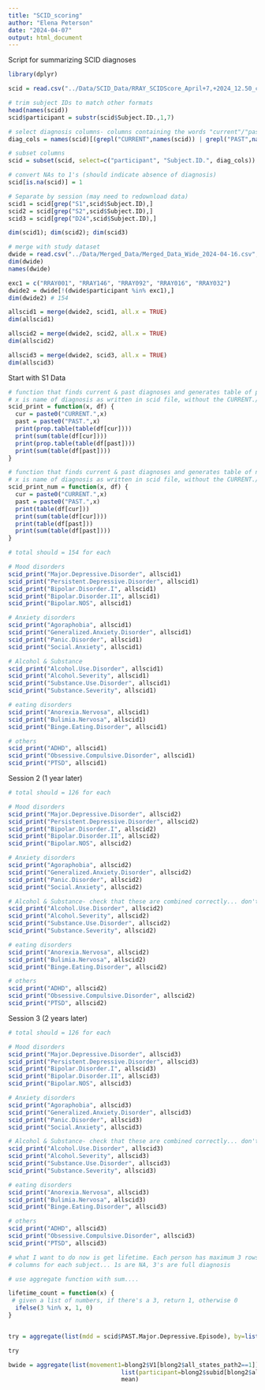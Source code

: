```yaml
---
title: "SCID_scoring"
author: "Elena Peterson"
date: "2024-04-07"
output: html_document
---
```


Script for summarizing SCID diagnoses

```r
library(dplyr)

```


```r
scid = read.csv("../Data/SCID_Data/RRAY_SCIDScore_April+7,+2024_12.50_char_forR_cleaned.csv",stringsAsFactors = FALSE, header = TRUE)

```


```r
# trim subject IDs to match other formats
head(names(scid))
scid$participant = substr(scid$Subject.ID.,1,7)

# select diagnosis columns- columns containing the words "current"/"past" and not containing "symptoms"
diag_cols = names(scid)[(grepl("CURRENT",names(scid)) | grepl("PAST",names(scid))) & !grepl("Symptoms",names(scid))]

# subset columns
scid = subset(scid, select=c("participant", "Subject.ID.", diag_cols))

# convert NAs to 1's (should indicate absence of diagnosis)
scid[is.na(scid)] = 1

# Separate by session (may need to redownload data)
scid1 = scid[grep("S1",scid$Subject.ID),]
scid2 = scid[grep("S2",scid$Subject.ID),]
scid3 = scid[grep("D24",scid$Subject.ID),]

dim(scid1); dim(scid2); dim(scid3)

```



```r
# merge with study dataset
dwide = read.csv("../Data/Merged_Data/Merged_Data_Wide_2024-04-16.csv",stringsAsFactors = FALSE, header = TRUE)
dim(dwide)
names(dwide)

exc1 = c("RRAY001", "RRAY146", "RRAY092", "RRAY016", "RRAY032")
dwide2 = dwide[!(dwide$participant %in% exc1),]
dim(dwide2) # 154

```


```r
allscid1 = merge(dwide2, scid1, all.x = TRUE)
dim(allscid1)

allscid2 = merge(dwide2, scid2, all.x = TRUE)
dim(allscid2)

allscid3 = merge(dwide2, scid3, all.x = TRUE)
dim(allscid3)
```

Start with S1 Data
```r

# function that finds current & past diagnoses and generates table of proportions
# x is name of diagnosis as written in scid file, without the CURRENT./PAST. prefix
scid_print = function(x, df) {
  cur = paste0("CURRENT.",x)
  past = paste0("PAST.",x)
  print(prop.table(table(df[cur])))
  print(sum(table(df[cur])))
  print(prop.table(table(df[past])))
  print(sum(table(df[past])))
}

# function that finds current & past diagnoses and generates table of number of subjects
# x is name of diagnosis as written in scid file, without the CURRENT./PAST. prefix
scid_print_num = function(x, df) {
  cur = paste0("CURRENT.",x)
  past = paste0("PAST.",x)
  print(table(df[cur]))
  print(sum(table(df[cur])))
  print(table(df[past]))
  print(sum(table(df[past])))
}

```


```r
# total should = 154 for each

# Mood disorders
scid_print("Major.Depressive.Disorder", allscid1)
scid_print("Persistent.Depressive.Disorder", allscid1)
scid_print("Bipolar.Disorder.I", allscid1)
scid_print("Bipolar.Disorder.II", allscid1)
scid_print("Bipolar.NOS", allscid1)

# Anxiety disorders
scid_print("Agoraphobia", allscid1) 
scid_print("Generalized.Anxiety.Disorder", allscid1) 
scid_print("Panic.Disorder", allscid1) 
scid_print("Social.Anxiety", allscid1)

# Alcohol & Substance
scid_print("Alcohol.Use.Disorder", allscid1)
scid_print("Alcohol.Severity", allscid1)
scid_print("Substance.Use.Disorder", allscid1)
scid_print("Substance.Severity", allscid1)

# eating disorders
scid_print("Anorexia.Nervosa", allscid1)
scid_print("Bulimia.Nervosa", allscid1)
scid_print("Binge.Eating.Disorder", allscid1)

# others
scid_print("ADHD", allscid1)
scid_print("Obsessive.Compulsive.Disorder", allscid1)
scid_print("PTSD", allscid1)
```
Session 2 (1 year later)
```r
# total should = 126 for each

# Mood disorders
scid_print("Major.Depressive.Disorder", allscid2)
scid_print("Persistent.Depressive.Disorder", allscid2)
scid_print("Bipolar.Disorder.I", allscid2)
scid_print("Bipolar.Disorder.II", allscid2)
scid_print("Bipolar.NOS", allscid2)

# Anxiety disorders
scid_print("Agoraphobia", allscid2) 
scid_print("Generalized.Anxiety.Disorder", allscid2) 
scid_print("Panic.Disorder", allscid2) 
scid_print("Social.Anxiety", allscid2)

# Alcohol & Substance- check that these are combined correctly... don't double count people?
scid_print("Alcohol.Use.Disorder", allscid2)
scid_print("Alcohol.Severity", allscid2)
scid_print("Substance.Use.Disorder", allscid2)
scid_print("Substance.Severity", allscid2)

# eating disorders
scid_print("Anorexia.Nervosa", allscid2)
scid_print("Bulimia.Nervosa", allscid2)
scid_print("Binge.Eating.Disorder", allscid2)

# others
scid_print("ADHD", allscid2)
scid_print("Obsessive.Compulsive.Disorder", allscid2)
scid_print("PTSD", allscid2)
```

Session 3 (2 years later)
```r
# total should = 126 for each

# Mood disorders
scid_print("Major.Depressive.Disorder", allscid3)
scid_print("Persistent.Depressive.Disorder", allscid3)
scid_print("Bipolar.Disorder.I", allscid3)
scid_print("Bipolar.Disorder.II", allscid3)
scid_print("Bipolar.NOS", allscid3)

# Anxiety disorders
scid_print("Agoraphobia", allscid3) 
scid_print("Generalized.Anxiety.Disorder", allscid3) 
scid_print("Panic.Disorder", allscid3) 
scid_print("Social.Anxiety", allscid3)

# Alcohol & Substance- check that these are combined correctly... don't double count people?
scid_print("Alcohol.Use.Disorder", allscid3)
scid_print("Alcohol.Severity", allscid3)
scid_print("Substance.Use.Disorder", allscid3)
scid_print("Substance.Severity", allscid3)

# eating disorders
scid_print("Anorexia.Nervosa", allscid3)
scid_print("Bulimia.Nervosa", allscid3)
scid_print("Binge.Eating.Disorder", allscid3)

# others
scid_print("ADHD", allscid3)
scid_print("Obsessive.Compulsive.Disorder", allscid3)
scid_print("PTSD", allscid3)
```
```r
# what I want to do now is get lifetime. Each person has maximum 3 rows- same columns. Combine across
# columns for each subject... 1s are NA, 3's are full diagnosis

# use aggregate function with sum....

lifetime_count = function(x) {
 # given a list of numbers, if there's a 3, return 1, otherwise 0
  ifelse(3 %in% x, 1, 0)
}


try = aggregate(list(mdd = scid$PAST.Major.Depressive.Episode), by=list(pt = scid$participant), lifetime_count)

try

bwide = aggregate(list(movement1=blong2$V1[blong2$all_states_path2==1]),
                                list(participant=blong2$subid[blong2$all_states_path2==1]),
                                mean)

```